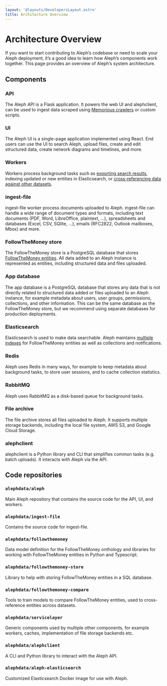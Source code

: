 ```yaml
---
layout: '@layouts/DevelopersLayout.astro'
title: Architecture Overview
---
```


# Architecture Overview

<p class="lead">If you want to start contributing to Aleph’s codebase or need to scale your Aleph deployment, it’s a good idea to learn how Aleph’s components work together. This page provides an overview of Aleph’s system architecture.</p>

## Components

### API

The Aleph API is a Flask application. It powers the web UI and alephclient, can be used to ingest data scraped using [Memorious crawlers](https://alephdata.github.io/memorious) or custom scripts.

### UI

The Aleph UI is a single-page application implemented using React. End users can use the UI to search Aleph, upload files, create and edit structured data, create network diagrams and timelines, and more.

### Workers

Workers process background tasks such as [exporting search results](/users/search/basics#export-multiple-search-results), indexing updated or new entities in Elasticsearch, or [cross-referencing data against other datasets](/users/investigations/cross-referencing).

### ingest-file

ingest-file worker process documents uploaded to Aleph. ingest-file can handle a wide range of document types and formats, including text documents (PDF, Word, LibreOffice, plaintext, …), spreadsheets and databases (Excel, CSV, SQlite, …), emails (RFC2822, Outlook mailboxes, Mbox) and more.

### FollowTheMoney store

The FollowTheMoney store is a PostgreSQL database that stores [FollowTheMoney entities](/developers/explanation/followthemoney). All data added to an Aleph instance is represented as entities, including structured data and files uploaded.

### App database

The app database is a PostgreSQL database that stores any data that is not directly related to structured data added or files uploaded to an Aleph instance, for example metadata about users, user groups, permissions, collections, and other information. This can be the same database as the FollowTheMoney store, but we recommend using separate databases for production deployments.

### Elasticsearch

Elasticsearch is used to make data searchable. Aleph maintains [multiple indexes](/developers/explanation/search) for FollowTheMoney entities as well as collections and notifications.

### Redis

Aleph uses Redis in many ways, for example to keep metadata about background tasks, to store user sessions, and to cache collection statistics.

### RabbitMQ

Aleph uses RabbitMQ as a disk-based queue for background tasks.

### File archive

The file archive stores all files uploaded to Aleph. It supports multiple storage backends, including the local file system, AWS S3, and Google Cloud Storage.

### alephclient

alephclient is a Python library and CLI that simplifies common tasks (e.g. batch uploads). It interacts with Aleph via the API.

## Code repositories

### `alephdata/aleph`

Main Aleph repository that contains the source code for the API, UI, and workers.

### `alephdata/ingest-file`

Contains the source code for ingest-file.

### `alephdata/followthemoney`

Data model definition for the FollowTheMoney onthology and libraries for working with FollowTheMoney entities in Python and Typescript.

### `alephdata/followthemoney-store`

Library to help with storing FollowTheMoney entities in a SQL database.

### `alephdata/followthemoney-compare`

Tools to train models to compare FollowTheMoney entities, used to cross-reference entities across datasets.

### `alephdata/servicelayer`

Generic components used by multiple other components, for example workers, caches, implementation of file storage backends etc.

### `alephdata/alephclient`

A CLI and Python library to interact with the Aleph API.

### `alephdata/aleph-elasticsearch`

Customized Elasticsearch Docker image for use with Aleph.

